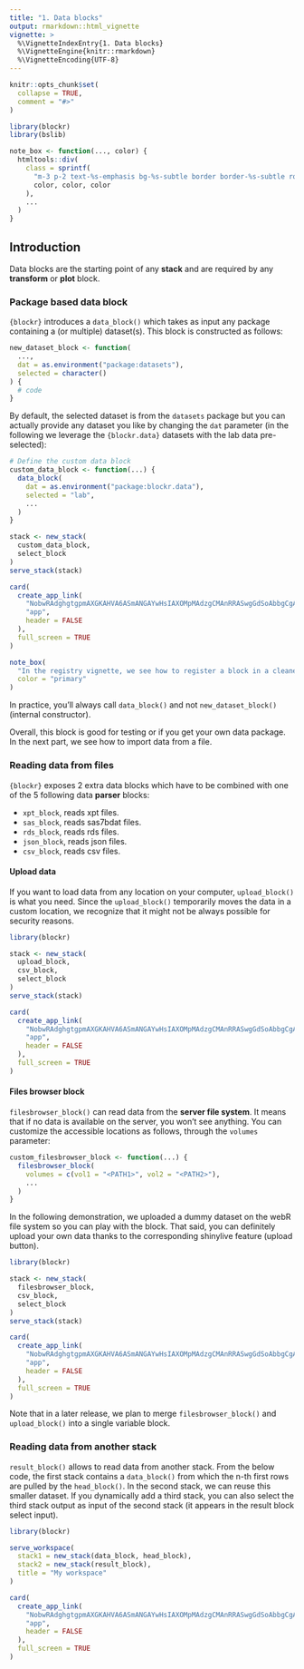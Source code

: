 ```yaml
---
title: "1. Data blocks"
output: rmarkdown::html_vignette
vignette: >
  %\VignetteIndexEntry{1. Data blocks}
  %\VignetteEngine{knitr::rmarkdown}
  %\VignetteEncoding{UTF-8}
---
```


```r
knitr::opts_chunk$set(
  collapse = TRUE,
  comment = "#>"
)
```

```r
library(blockr)
library(bslib)

note_box <- function(..., color) {
  htmltools::div(
    class = sprintf(
      "m-3 p-2 text-%s-emphasis bg-%s-subtle border border-%s-subtle rounded-3",
      color, color, color
    ),
    ...
  )
}
```

## Introduction

Data blocks are the starting point of any __stack__ and are required by any __transform__ or __plot__ block.

### Package based data block

`{blockr}` introduces a `data_block()` which takes as input any package containing a (or multiple) dataset(s).
This block is constructed as follows:

```r
new_dataset_block <- function(
  ...,
  dat = as.environment("package:datasets"),
  selected = character()
) {
  # code  
}
```

By default, the selected dataset is from the `datasets` package but you can actually provide any dataset you like by changing the `dat` parameter
(in the following we leverage the `{blockr.data}` datasets with the lab data pre-selected):

```r
# Define the custom data block
custom_data_block <- function(...) {
  data_block(
    dat = as.environment("package:blockr.data"),
    selected = "lab",
    ...
  )
}

stack <- new_stack(
  custom_data_block, 
  select_block
)
serve_stack(stack)
```

```r
card(
  create_app_link(
    "NobwRAdghgtgpmAXGKAHVA6ASmANGAYwHsIAXOMpMAdzgCMAnRRASwgGdSoAbbgCgA6YOtyIEA1gyG4ABAzioi7GQF4ZQgBalSqdogD0+kWMkBaIgwDmGSy1IaArnQwsi+2o1PzF7IQEoBCG4WRigGAE8+YwkGAKCQhjDI6MkMABMoLjjAggdOIhgAfQyuQpSZAB5TGQAzBwgCUlcIPgw2vxkQQJkZEqgy0QlBCB6ektUZKHYMCgA3FgYSeDJBMFQoCShLOEQUhnTMqH9cbtH2OG44Rrg0iaFuKDppU562jFO4gF9AwM4N8Uq1QgcGohT+Q1OuXyRT6AxMslO50ujThEkCcXODFmcDBXCG4PEfjAnwAukA", #nolint
    "app",
    header = FALSE
  ),
  full_screen = TRUE
)
```

```r
note_box(
  "In the registry vignette, we see how to register a block in a cleaner way.",
  color = "primary"
)
```

In practice, you'll always call `data_block()` and not `new_dataset_block()` (internal constructor).

Overall, this block is good for testing or if you get your own data package. In the next part, we see how to import
data from a file.

### Reading data from files

`{blockr}` exposes 2 extra data blocks which have to be combined with one 
of the 5 following data __parser__ blocks:

- `xpt_block`, reads xpt files.
- `sas_block`, reads sas7bdat files.
- `rds_block`, reads rds files.
- `json_block`, reads json files.
- `csv_block`, reads csv files.

#### Upload data

If you want to load data from any location on your computer, `upload_block()` is what you need.
Since the `upload_block()` temporarily moves the data in a custom location, we recognize that it might not be always possible
for security reasons.

```r
library(blockr)

stack <- new_stack(
  upload_block,
  csv_block,
  select_block
)
serve_stack(stack)
```

```r
card(
  create_app_link(
    "NobwRAdghgtgpmAXGKAHVA6ASmANGAYwHsIAXOMpMAdzgCMAnRRASwgGdSoAbbgCgA6YOtyIEA1gyG4ABAzioi7GQF4ZQgBalSqdogD0+kWMkBaIgwDmGSy1IaArnQwsi+2o1PzF7IQEoBCG4WRigGAE8+YwkGAIhAzigJGQAeUxkIOGoAfUSJQQgZGQdUUSgAE2zo8VxAooJ2ADcq0Qlawpl2OG44AlIWk0C4roZGuFyufLzxOLAAXwBdIA", #nolint
    "app",
    header = FALSE
  ),
  full_screen = TRUE
)
```

#### Files browser block

`filesbrowser_block()` can read data from the __server file system__.
It means that if no data is available on the server, you won't see anything.
You can customize the accessible locations as follows, through the `volumes` parameter:

```r
custom_filesbrowser_block <- function(...) {
  filesbrowser_block(
    volumes = c(vol1 = "<PATH1>", vol2 = "<PATH2>"),
    ...
  )
}
```

In the following demonstration, we uploaded a dummy dataset on the webR file system so you can play with
the block. That said, you can definitely upload your own data thanks to the corresponding
shinylive feature (upload button).

```r
library(blockr)

stack <- new_stack(
  filesbrowser_block,
  csv_block,
  select_block
)
serve_stack(stack)
```

```r
card(
  create_app_link(
    "NobwRAdghgtgpmAXGKAHVA6ASmANGAYwHsIAXOMpMAdzgCMAnRRASwgGdSoAbbgCgA6YOtyIEA1gyG4ABAzioi7GQF4ZQgBalSqdogD0+kWMkBaIgwDmGSy1IaArnQwsi+2o1PzF7IQEoBCG4WRigGAE8+YwkGAIhAzigJGQAeUxkIOGoAfUSJQQgZGQAzFm44dkYianY4Bmzo8VxAooJ2ADcG0Qlmwpla8oJSLpNAuNqGdrhcrny88TiwAF9ccGh4KgB5bnCYVBY27IBxWAqMNva8QhJySmQ4ABM7VwhcR+eSbJYHt6fSF+yDgY3Fw4TgYVwBDs4UhRAcZAi2WK3CglkBwNh8NIiIgYlwiQYwweUHIbwgD2yxNJxD2cH+-0+VLguBY7AAEnBuA9AgBGAAcAE4AGwyADKDhg8AYMm2u32bVwPNw+neDI4+iV-OFuAAgvY2FBlSwYKiKvpkaj2PojlgAKIYVAQSy4G222QinWoBhlRUAVhknu9IJFgGQCGQ8gDMAa9Pt5AoADPGxRKpTKdnsDuxcAAmZWql5W3M8hPx3AABTCrKNJssZotlitADEsDqHU7cM2dbhuzyACwyACyUHCMjD2b5MqGRDodV6xfj-fFkrqablmdwEbzfwL+k3897uFFpAwMgAMnCq-pjaarfWrQBVUWtx3Ox9dvuD4fd8MyABSDh2UcZGzEUADkiCmGAZwYOcEwnJdU1lDMFV9LcPnVVD5z5XBz3JEhqxvc0UQba0ACEsDbZ0jnIxUo3-HZu2zAB2aMgyAiMeUnUhp1nOMeWzZNl2lJD5SzIU0LVK1xOLfjD24iQNCIbgYAI2tb2Iq1RQAdXtF9Dx090-wAmFmKMhiZH9IcRzHFj6JhPiRQQlcRPXX1SxVbcSCtNzFQFHlxNIupgleK8azrDTrVtCi9KOKLu1wQAUAlwcDSBkDROQeGQHgcOAZG4mRqDCONsyTJzhPTUTcCYiSd2q4sSt1MhaAYVAKFU8LLX0UjbVPSjcG609FX7HUHEsBxOA3JMRrGibsyjQMyiA-ixQUcgoN4iB6sXFNnIq9dsI89CrWwrby0rLNQsIu99E7PrO1kf07JzWzjNkfsrKA0ynuK+CdvKtcFQFGqvP0IH6uwnUYE4OpiRUy61KIzrQNtAARPrkZRnMJye5bpvG0hFRYj6w1x0b8dgiMBLK1dkKzHl3PzEH6d8ymcKUAMnU5Cp2vUzq3z6t9JrMmEPzxiaIyTOyluGsmJrjCNHL+mnKp5JVDskjVNQFBX+qCtgecRkjYui9tjdkTixYJ-yA1lq2lo9W3YN7UqlZclC1cZjCted3AOW4dg2HEFgDeuxsAElQLuiP4qSlK0oyrKcryogCqKzaBV7bahOV1zc3VndfSLDOD1wh58PhjqjfIvrqKwGPkqIVL0q5RPcvywqpHT3tfuzt26bzz2rVk4tu7ZvCQuvBHrtrmuaOzAVhaGm2ZoJkDhel5fybjQvBMQvaFUjYH1UP4tC99zkA4gIOQ4i8PI70u-fMXmR5sdj8pbDF-N7l9PfUV3v950wPPnJmB5T7iQHJyOgcIGCZBvp1HUj4+qINFDmAS4FILQVkBOFGcACBwHWjBbM6CIIEOgkBGQOC8FkI2sWIULsAEAzpqhEBx9MLClLFgIgJp4EkTDgAFWfO2ARXZsz+ktoqTiopVo0KIeI22S0pEyMIbBIUWc95MMVOJVhQ9pLCgPPwog4hwhEF4VaX8ZZ77tgsaBRUSZNhTiwdmfsDjuJYNVp9FxjjaHCh7ho2mhMj5Dzqr43AABhFgDhiSZQeLlAcABLgAHgcUxFdeYkQHLaAAGn1TJWTFQCVcTxIhLEinuIEjZLixTYJMSpq7QBioDqDw1CdAUtTcADgAD8QAIOlCeYV0lNiwEcO6wycwOxXpIlaqA1pOImfjRR0zZk+KYv-fxKsgY6I1GDNpECbgMHiTwMx+gwk6isc6U5tieQvXMhbN+2NjIULuZMuMfIGHrPXA1LZDVixvI6UocQ7RDRpMNg+LAooBbgqfk9L+EiSrr0-q-F56c+TqN2po7MHtPLqkxb5VFbNlA6k5uUC6k9K4PifALJ8WNF6k0mTIEUH9wwCQka8vx6KAnEKCfoLlvzsLSLhCCEF10ADSmwTbOjFXXa5SzZGyEKd4mCMrpEzNkRQhVbifECjqYwzlm5vl7gFNq-qYR8GiGgMc20ooyx9StWWHMj1XoyAXnC-sTLnXfwJnGYUu8OWVWcdygNxZtR6hRGQYFZLBn6H5npQWxZn4y0mfC91iat4QBKomX1-1OUsOaWInMiZSyinCA8TIMJhURRQcgx8fpZUqJ-GU2ckY63kM-pxRtMFAgZrRdm-12i83iW7bqfUFqK2dVdDXO0tFPU5hdW-TiY453Iozey3trl9XNN9JuFdusWAACs2DOjHSRMJbJznhLPdgmdziZ2hmAqmn+JVlrUz7rgX0wDN0HifbmUu5dI2grIhKl0c8bkixZY7MRCLmUzq7fGa2L6Gm+k2ZuoGT7xJYFcFlXKv4oCZBYAwVJ-7rrkSEc6EjD1r3PPJlGMcVHH3xnhQhzRQosVHX0CxgtDVDHGMIwMgDNi+o2JzHRR5JVcWUM9cBBjSpMVQYk5bKTuLYM3qYwEoUG7sVSW3Qxg8FZvSkr46HFsoyuzdiSsp1dOcFRqO5TZsT2FzyEuJdzY9FLSO4EFmZ3oJVKZZqs1mCM7StmBdzD53MpF9N0Fw8yVz+gq16RQfXYq-YtJsHIGuhU89A07IDWEjQsASAsEScc26D8Ww5jdbhhwYQYQWRkI2egDBqsRHGX+KrNWKH9ga4wZr9l07jhkKlsgfr1wS25WN8Gh5cPiFSgOCwdgABexzRT3jDn1FbYcpndaazVwm9XGu9amSTBe23DvywEkN9L-mNysY1hxFmP6oDiFymWFEUIfixZje2QWMgusHd28207u3+wk39EDlr8sRSXZGwqVmwWi46xOAwGArJemmD07cIODBeltVi8bGucUGX7Z6wDkU4OYR3utuTp2SZocZazL6XNmn9CM98j7JHKP2Bo4xxQLHOP+lXQivjmKcUvNx2bjEpO7c04jxS2lmHDP+3M7-mzg8YSLD-GgFlAA5JDVqC2Fu8cF51ERfURH13FwnbKbcU4dzjN3Qb8v6cbg02xiMhrR6imm7N+bpAluxY2+t1bQscMQEOxJ6nEs2th465-Cc1Pt4Xad9diMH7mep98mfTY7BRDHNAuK9G4ra3U8g9Tj8Y4wf-Yh7-KHyfX0RiZ279hKv1eEgNDrvXcADdG6nhFU3elzdr1D+HyvJOWtD-axECho+dvV7obTuvDSdbBb0fQw8ABHar1AZAADUeDlHLURiKX3XzUv5MT2fJl49V5FgvMc1+x99boXL4bzvAvjZCTZsOEAOA9Z6LFxBfhatfhWdaPcPE7G-Z6MA2PIoCAx-VRCcOnFPJpdPVpIUbCI4eQXEEQGLI-TqUrdse6InMvB-S-XAEHcMUgs7dOWpR3V-FPZDdPHZdpL3dACwHvclfQATPSITL+MvKMSPJaAQyAuMVZOgq7V9H2LZH2YsVZXAb-X-Jrf-PAkiQA4At6C-Q7HkGfQ7GjcMHQ3bV5BfegyQ27HcXsLWP5U8J7F7N7b4Y5E-DzM-YQ+Am9MvCpe9TQwwlFF-CQhpXsAeZnAIvFA8L3BgKAPdOAdoDgqNAATXvBGT0niKOCvTLzgLIJYmOy8LnwFD5EQMX00V7Fdw1iKLxWwjCR4EsF21i0uT6kuWnRLyoIBz0IGwT3Tm1XEIV3ILTzY0zl8mNR1G4GglIHaDKHKBK2MzKy7Aj0gLmmyJhAnDHBcLIO9V8K6N7EbxKPYQzhwjGLgHyyEjzwLz0nz2lQEhLxYncM+kuJEPaPyJMP8KV16L0VyOSlRFwxiP40sUE0sVkBuNcPOMgMyOAkBPgNgwY06Od17GqmkOqgzVzC924FSmsOexkAiVIEP0M2P0pVjWpRmNcL+3gLv08LaIzVrweMKMYN6NQ0THEkMW9FxGOX72EUETsXmNazLwXWAjJ1uKfWML8M0V9BhM3ThLg1LD3x6ThCmBghqLOTqLOQKXZNaMgOWnv3ZNgw-CQNfV9BQLYx1ILT7EPDEA0GDliywCQT0nNNQRkH+LILmOpzvXtN5Lg3uIFLUwZmZzXyfWwjLDBBIEsDy1wyPRUKtClT6ilVkHSMO1L0gMWOAgMOrzEyTwpLU0CLYyFFCwY3CzgH3UPWOVPXPQLI0JLyTBL0+lLOdLXi1IaSC2aXaTEwgTKA+NMFb01ygA71pG7yZMETN1ZOINmNBLIIoOIXVJrxkFtE3wqGxBYFw3IN1JKNaRVyPBMEUmUmWx0nWwMnpiMjgRlX-F3K5L3PhGZDjHjBFG-3SwIB4BJEeHIO5TAQTHEj1BNNHRDOtDtEnTdBHIWhBGAk-BMhZRjG4HVX-N6GWAAF0gA", #nolint
    "app",
    header = FALSE
  ),
  full_screen = TRUE
)
```

Note that in a later release, we plan to merge `filesbrowser_block()` and `upload_block()` into
a single variable block.


### Reading data from another stack

`result_block()` allows to read data from another stack. From the below code, the first stack contains
a `data_block()` from which the n-th first rows are pulled by the `head_block()`. In the second stack,
we can reuse this smaller dataset. If you dynamically add a third stack, you can also select the third stack
output as input of the second stack (it appears in the result block select input).

```r
library(blockr)

serve_workspace(
  stack1 = new_stack(data_block, head_block),
  stack2 = new_stack(result_block),
  title = "My workspace"
)
```

```r
card(
  create_app_link(
    "NobwRAdghgtgpmAXGKAHVA6ASmANGAYwHsIAXOMpMAdzgCMAnRRASwgGdSoAbbgCgA6YOtyIEA1gyG4ABAzioi7GQF4ZQgBalSqdogD0+kWMkBaIgwDmGSy1IaArnQwsi+2o1PzF7IQEoBCG4WRigGAE8+YwkGAIhA9jgGADc4AH1qC3F2VCgCOEEIGRlOPPEARlUZCDhqNNKJPgATKC406PFZDTgoJvbRCT9cQOKG8QAmKpq6sb55dgduUn6TIZGZUjtuOCqhAFlwmUyGbNz8oUC4sABfAF0gA", #nolint
    "app",
    header = FALSE
  ),
  full_screen = TRUE
)
```
